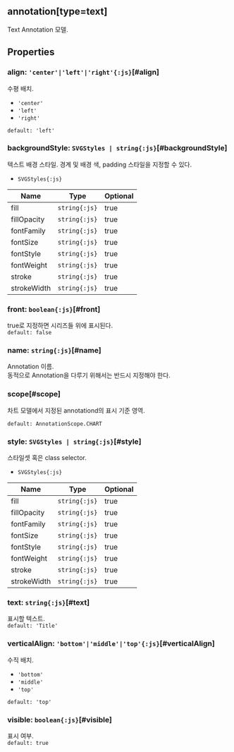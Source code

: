## annotation[type=text]
Text Annotation 모델.
## Properties

### align: `'center'|'left'|'right'{:js}`[#align]
수평 배치.  
- `'center'` 
- `'left'` 
- `'right'` 

`default: 'left'`  

### backgroundStyle: `SVGStyles | string{:js}`[#backgroundStyle]
텍스트 배경 스타일.
경계 및 배경 색, padding 스타일을 지정할 수 있다.  
- `SVGStyles{:js}` 

| Name | Type | Optional |  
| ----- | ----- | ----- |  
| fill | `string{:js}` | true |  
| fillOpacity | `string{:js}` | true |  
| fontFamily | `string{:js}` | true |  
| fontSize | `string{:js}` | true |  
| fontStyle | `string{:js}` | true |  
| fontWeight | `string{:js}` | true |  
| stroke | `string{:js}` | true |  
| strokeWidth | `string{:js}` | true |
### front: `boolean{:js}`[#front]
true로 지정하면 시리즈들 위에 표시된다.  
`default: false`  

### name: `string{:js}`[#name]
Annotation 이름.\
동적으로 Annotation을 다루기 위해서는 반드시 지정해야 한다.  

### scope[#scope]
차트 모델에서 지정된 annotationd의 표시 기준 영역.  


`default: AnnotationScope.CHART`  

### style: `SVGStyles | string{:js}`[#style]
스타일셋 혹은 class selector.  
- `SVGStyles{:js}` 

| Name | Type | Optional |  
| ----- | ----- | ----- |  
| fill | `string{:js}` | true |  
| fillOpacity | `string{:js}` | true |  
| fontFamily | `string{:js}` | true |  
| fontSize | `string{:js}` | true |  
| fontStyle | `string{:js}` | true |  
| fontWeight | `string{:js}` | true |  
| stroke | `string{:js}` | true |  
| strokeWidth | `string{:js}` | true |
### text: `string{:js}`[#text]
표시할 텍스트.  
`default: 'Title'`  

### verticalAlign: `'bottom'|'middle'|'top'{:js}`[#verticalAlign]
수직 배치.  
- `'bottom'` 
- `'middle'` 
- `'top'` 

`default: 'top'`  

### visible: `boolean{:js}`[#visible]
표시 여부.  
`default: true`  
